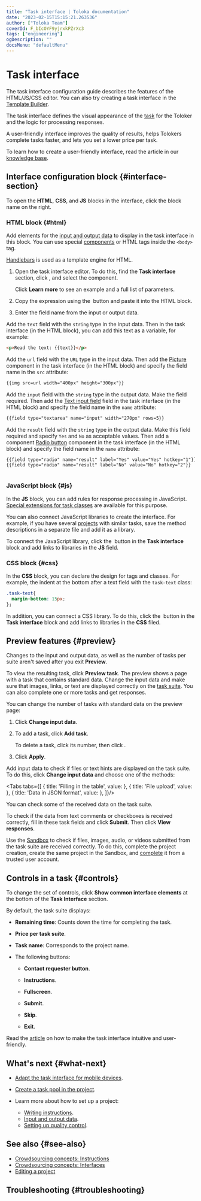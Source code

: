 ```yaml
---
title: "Task interface | Toloka documentation"
date: "2023-02-15T15:15:21.263536"
author: ["Toloka Team"]
coverId: F_bIcOYF9yjrxkPZrXc3
tags: ["engineering"]
ogDescription: ""
docsMenu: "defaultMenu"
---
```



# Task interface

<Note mode="note" title="Note">

The task interface configuration guide describes the features of the HTML/JS/CSS editor. You can also try creating a task interface in the [Template Builder](/docs-new/template-builder/).

</Note>

The task interface defines the visual appearance of the [task](/docs-new/glossary#task) for the Toloker and the logic for processing responses.

A user-friendly interface improves the quality of results, helps Tolokers complete tasks faster, and lets you set a lower price per task.

To learn how to create a user-friendly interface, read the article in our [knowledge base](https://toloka.ai/knowledgebase/interface).

## Interface configuration block {#interface-section}

<Note mode="tip" title="Tip">

To open the **HTML**, **CSS**, and **JS** blocks in the interface, click the block name on the right.

</Note>

### HTML block {#html}

Add elements for the [input and output data](/docs-new/guide/incoming) to display in the task interface in this block. You can use special [components](/docs-new/guide/t-components) or HTML tags inside the `<body>` tag.

[Handlebars](/docs-new/guide/t-components/handlebars) is used as a template engine for HTML.

<Cut title="How do I add a component?">

1. Open the task interface editor. To do this, find the **Task interface** section, click <img src="https://tlk-infra-front.azureedge.net/portal-static/uploaded/images/1675425190286/1675425190286_original_svg.svg" alt="" />, and select the component.

    Click **Learn more** to see an example and a full list of parameters.

1. Copy the expression using the <img src="https://tlk-infra-front.azureedge.net/portal-static/uploaded/images/1675425169666/1675425169666_original_svg.svg" alt="" /> button and paste it into the HTML block.

1. Enter the field name from the input or output data.

</Cut>

<Cut title="Examples of using input data">

<Cut title="Display the text in the task">

Add the `text` field with the `string` type in the input data. Then in the task interface (in the HTML block), you can add this text as a variable, for example:

```html
<p>Read the text: {{text}}</p>
```

</Cut>

<Cut title="Upload a file to the task (for example, an image)">

Add the `url` field with the `URL` type in the input data. Then add the [Picture](/docs-new/guide/t-components/img) component in the task interface (in the HTML block) and specify the field name in the `src` attribute:

```html
{{img src=url width="400px" height="300px"}}
```

</Cut>

</Cut>

<Cut title="Examples of using output data">

<Cut title="Ask Tolokers to enter the text">

Add the `input` field with the `string` type in the output data. Make the field required. Then add the [Text input field](/docs-new/guide/t-components/text) field in the task interface (in the HTML block) and specify the field name in the `name` attribute:

```html
{{field type="textarea" name="input" width="270px" rows=5}}
```

</Cut>

<Cut title="Ask Tolokers to select one of the values">

Add the `result` field with the `string` type in the output data. Make this field required and specify `Yes` and `No` as acceptable values. Then add a component [Radio button](/docs-new/guide/t-components/radiobuttons) component in the task interface (in the HTML block) and specify the field name in the `name` attribute:

```html
{{field type="radio" name="result" label="Yes" value="Yes" hotkey="1"}}
{{field type="radio" name="result" label="No" value="No" hotkey="2"}}
```

</Cut>

</Cut>

<Image withBackground imageId="1675426652633" alt="" />

### JavaScript block {#js}

In the **JS** block, you can add rules for response processing in JavaScript. [Special extensions for task classes](/docs-new/guide/spec-advanced) are available for this purpose.

You can also connect JavaScript libraries to create the interface. For example, if you have several [projects](/docs-new/glossary#project) with similar tasks, save the method descriptions in a separate file and add it as a library.

To connect the JavaScript library, click the <img src="https://tlk-infra-front.azureedge.net/portal-static/uploaded/images/1675425167322/1675425167322_original_svg.svg" alt="" /> button in the **Task interface** block and add links to libraries in the **JS** field.

### CSS block {#css}

In the **CSS** block, you can declare the design for tags and classes. For example, the indent at the bottom after a text field with the `task-text` class:

```css
.task-text{
  margin-bottom: 15px;
};
```

In addition, you can connect a CSS library. To do this, click the <img src="https://tlk-infra-front.azureedge.net/portal-static/uploaded/images/1675425167322/1675425167322_original_svg.svg" alt="" /> button in the **Task interface** block and add links to libraries in the **CSS** filed.

## Preview features {#preview}

<Note mode="restriction" title="Alert">

Changes to the input and output data, as well as the number of tasks per suite aren't saved after you exit **Preview**.

</Note>

To view the resulting task, click **Preview task**. The preview shows a page with a task that contains standard data. Change the input data and make sure that images, links, or text are displayed correctly on the [task suite](/docs-new/glossary#task-suite). You can also complete one or more tasks and get responses.

<Cut title="How do I change the number of standard tasks?">

You can change the number of tasks with standard data on the preview page:

1. Click **Change input data**.

1. To add a task, click **Add task**.

    To delete a task, click its number, then click <img src="https://tlk-infra-front.azureedge.net/portal-static/uploaded/images/1675425166392/1675425166392_original_svg.svg" alt="" />.

1. Click **Apply**.

</Cut>

<Cut title="How to check the input data display">

Add input data to check if files or text hints are displayed on the task suite. To do this, click **Change input data** and choose one of the methods:

<Tabs tabs={[
  { title: 'Filling in the table', value: <SpecList1/> },
  { title: 'File upload', value: <SpecList2/> },
  { title: 'Data in JSON format', value: <SpecList3/> },
]}/>

</Cut>

<Cut title="How do I check if output data is received correctly?">

You can check some of the received data on the task suite.

To check if the data from text comments or checkboxes is received correctly, fill in these task fields and click **Submit**. Then click **View responses**.

<Note mode="tip" title="Tip">

Use the [Sandbox](/docs-new/glossary#sandbox) to check if files, images, audio, or videos submitted from the task suite are received correctly. To do this, complete the project creation, create the same project in the Sandbox, and [complete](/docs-new/guide/sandbox) it from a trusted user account.

</Note>

</Cut>

## Controls in a task {#controls}

To change the set of controls, click **Show common interface elements** at the bottom of the **Task Interface** section.

By default, the task suite displays:

- **Remaining time**: Counts down the time for completing the task.

- **Price per task suite**.

- **Task name**: Corresponds to the project name.

- The following buttons:

  - **Contact requester button**.

  - **Instructions**.

  - **Fullscreen**.

  - **Submit**.

  - **Skip**.

  - **Exit**.

<Note mode="tip" title="Tip">

Read the [article](https://toloka.ai/knowledgebase/interface) on how to make the task interface intuitive and user-friendly.

</Note>

## What's next {#what-next}

- [Adapt the task interface for mobile devices](/docs-new/guide/mobile).
- [Create a task pool in the project](/docs-new/guide/pool-main).
- Learn more about how to set up a project:

    - [Writing instructions](/docs-new/guide/instruction).
    - [Input and output data](/docs-new/guide/incoming).
    - [Setting up quality control](/docs-new/guide/project-qa).

## See also {#see-also}

- [Crowdsourcing concepts: Instructions](https://toloka.ai/knowledgebase/instruction/)
- [Crowdsourcing concepts: Interfaces](https://toloka.ai/knowledgebase/interface/)
- [Editing a project](/docs-new/guide/edit-project)

## Troubleshooting {#troubleshooting}

<Cut title="Setting up tasks, preview">

<TroubleshootingCantUpoadFile/>

<FaqMobileTaskDisplay/>

<FaqHideExpandable/>

<FaqCalendar/>

<FaqLoadingAudioFiles/>

</Cut>

<Cut title="Setting up controls">

<FaqAddText/>

<TroubleshootingAllCheckboxes/>

<FaqLinkNotRequired/>

<FaqMakeTasks/>

<TroubleshootingSubmitDoesntWork/>

<FaqCheckboxSelected/>

<FaqDifferentNumbers/>

<FaqDeselectRadio/>

<FaqAssigmentValidation/>

<FaqChangeBackground/>

<FaqOwnColors/>

<FaqSliders/>

<FaqExpandWindow/>

<FaqUseOwnJs/>

<TroubleshootingRadioAttrDisappear/>

<FaqImplementPrettifier/>

</Cut>

<Cut title="Input and output data">

<TroubleshootingIframeContent/>

<FaqPassValue/>

<FaqLineByLine/>

<FaqUseInputData/>

<FaqDisplayFormattedText/>

<FaqVariableNumber/>

<FaqDisplayText/>

</Cut>

<Cut title="Validation">

<FaqVueMarkup/>

<FaqSetsolution/>

<FaqValidateData/>

</Cut>

<Cut title="Tasks with images">

<FaqImageExpand/>

<FaqShortcut/>

<FaqShowPhoto/>

<FaqPreventAddingPhotos/>

<FaqDifferentAreas/>

<FaqSideBySide/>

<FaqNoSelectableObject/>

</Cut>

<ContactGuideSupport/>
